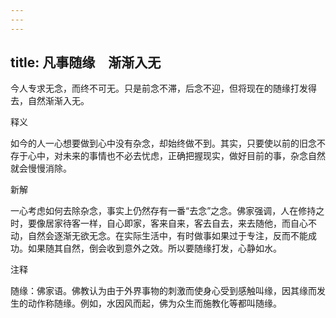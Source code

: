 ```yaml
---
---
---
```

title: 凡事随缘　渐渐入无
---



今人专求无念，而终不可无。只是前念不滞，后念不迎，但将现在的随缘打发得去，自然渐渐入无。

释义

如今的人一心想要做到心中没有杂念，却始终做不到。其实，只要使以前的旧念不存于心中，对未来的事情也不必去忧虑，正确把握现实，做好目前的事，杂念自然就会慢慢消除。

新解

一心考虑如何去除杂念，事实上仍然存有一番“去念”之念。佛家强调，人在修持之时，要像居家待客一样，自心即家，客来自来，客去自去，来去随他，而自心不动，自然会逐渐无欲无念。在实际生活中，有时做事如果过于专注，反而不能成功。如果随其自然，倒会收到意外之效。所以要随缘打发，心静如水。

注释

随缘：佛家语。佛教认为由于外界事物的刺激而使身心受到感触叫缘，因其缘而发生的动作称随缘。例如，水因风而起，佛为众生而施教化等都叫随缘。